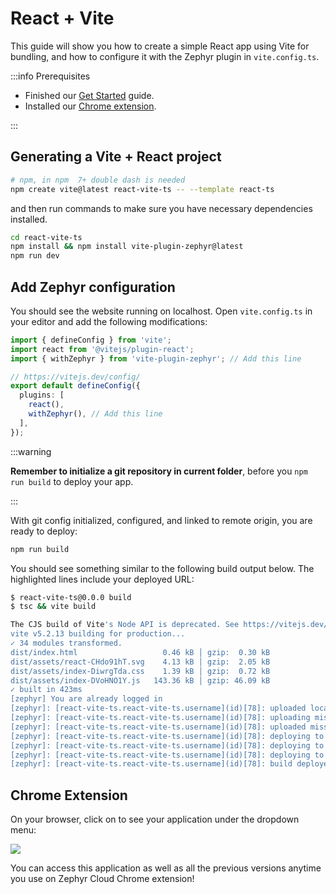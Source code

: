 
# React + Vite

<SourceCode href="https://github.com/ZephyrCloudIO/zephyr-examples/tree/main/examples/react-vite-ts" />

This guide will show you how to create a simple React app using Vite for bundling, and how to configure it with the Zephyr plugin in `vite.config.ts`.

:::info Prerequisites

- Finished our [Get Started](/tutorials/first-app) guide.
- Installed our [Chrome extension](https://chromewebstore.google.com/detail/zephyr-mission-control/liflhldchhinbaeplljlplhnbkdidedn).

:::

## Generating a Vite + React project

```bash filename="Terminal"
# npm, in npm  7+ double dash is needed
npm create vite@latest react-vite-ts -- --template react-ts
```

and then run commands to make sure you have necessary dependencies installed.

```bash filename="Terminal"
cd react-vite-ts
npm install && npm install vite-plugin-zephyr@latest
npm run dev
```

## Add Zephyr configuration

You should see the website running on localhost. Open `vite.config.ts` in your editor and add the following modifications:

```ts filename="vite.config.ts"
import { defineConfig } from 'vite';
import react from '@vitejs/plugin-react';
import { withZephyr } from 'vite-plugin-zephyr'; // Add this line

// https://vitejs.dev/config/
export default defineConfig({
  plugins: [
    react(),
    withZephyr(), // Add this line
  ],
});
```

:::warning

**Remember to initialize a git repository in current folder**, before you `npm run build` to deploy your app.

:::

With git config initialized, configured, and linked to remote origin, you are ready to deploy:

```bash filename="Terminal"
npm run build
```

You should see something similar to the following build output below. The highlighted lines include your deployed URL:

<BuildAuthInfo />

```bash {16-18}
$ react-vite-ts@0.0.0 build
$ tsc && vite build

The CJS build of Vite's Node API is deprecated. See https://vitejs.dev/troubleshooting.html#vite-cjs-node-api-deprecated for more details.
vite v5.2.13 building for production...
✓ 34 modules transformed.
dist/index.html                   0.46 kB │ gzip:  0.30 kB
dist/assets/react-CHdo91hT.svg    4.13 kB │ gzip:  2.05 kB
dist/assets/index-DiwrgTda.css    1.39 kB │ gzip:  0.72 kB
dist/assets/index-DVoHNO1Y.js   143.36 kB │ gzip: 46.09 kB
✓ built in 423ms
[zephyr] You are already logged in
[zephyr]: [react-vite-ts.react-vite-ts.username](id)[78]: uploaded local snapshot in 156ms
[zephyr]: [react-vite-ts.react-vite-ts.username](id)[78]: uploading missing assets to zephyr (queued 4 out of 4)
[zephyr]: [react-vite-ts.react-vite-ts.username](id)[78]: uploaded missing assets to zephyr (4 assets in 1009ms, 145.84kb)
[zephyr]: [react-vite-ts.react-vite-ts.username](id)[78]: deploying to https://t_main_id-react-vite-t-309c6c-ze.valorkin.dev
[zephyr]: [react-vite-ts.react-vite-ts.username](id)[78]: deploying to https://id_78-react-vite-ts-re-6d13dd-ze.valorkin.dev
[zephyr]: [react-vite-ts.react-vite-ts.username](id)[78]: deploying to https://react-vite-ts-react-vite-ts-username-ze.valorkin.dev
[zephyr]: [react-vite-ts.react-vite-ts.username](id)[78]: build deployed in 1067ms
```

## Chrome Extension

On your browser, click on <ChromeExtension/> to see your application under the dropdown menu:

<Image src="/react-vite-ts-side-panel.webp" />

You can access this application as well as all the previous versions anytime you use on Zephyr Cloud Chrome extension!

